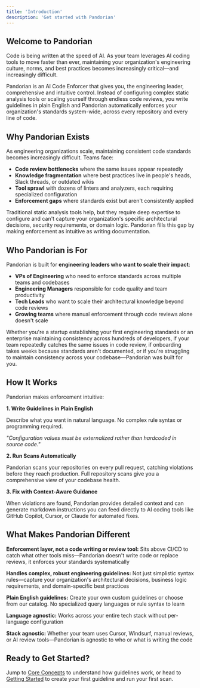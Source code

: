 ```yaml
---
title: 'Introduction'
description: 'Get started with Pandorian'
---
```


## Welcome to Pandorian

Code is being written at the speed of AI. As your team leverages AI coding tools to move faster than ever, maintaining your organization's engineering culture, norms, and best practices becomes increasingly critical—and increasingly difficult.

Pandorian is an AI Code Enforcer that gives you, the engineering leader, comprehensive and intuitive control. Instead of configuring complex static analysis tools or scaling yourself through endless code reviews, you write guidelines in plain English and Pandorian automatically enforces your organization's standards system-wide, across every repository and every line of code.

## Why Pandorian Exists

As engineering organizations scale, maintaining consistent code standards becomes increasingly difficult. Teams face:

- **Code review bottlenecks** where the same issues appear repeatedly
- **Knowledge fragmentation** where best practices live in people's heads, Slack threads, or outdated wikis
- **Tool sprawl** with dozens of linters and analyzers, each requiring specialized configuration
- **Enforcement gaps** where standards exist but aren't consistently applied

Traditional static analysis tools help, but they require deep expertise to configure and can't capture your organization's specific architectural decisions, security requirements, or domain logic. Pandorian fills this gap by making enforcement as intuitive as writing documentation.

## Who Pandorian is For

Pandorian is built for **engineering leaders who want to scale their impact**:

- **VPs of Engineering** who need to enforce standards across multiple teams and codebases
- **Engineering Managers** responsible for code quality and team productivity
- **Tech Leads** who want to scale their architectural knowledge beyond code reviews
- **Growing teams** where manual enforcement through code reviews alone doesn't scale

Whether you're a startup establishing your first engineering standards or an enterprise maintaining consistency across hundreds of developers, if your team repeatedly catches the same issues in code review, if onboarding takes weeks because standards aren't documented, or if you're struggling to maintain consistency across your codebase—Pandorian was built for you.

## How It Works

Pandorian makes enforcement intuitive:

**1. Write Guidelines in Plain English**

Describe what you want in natural language. No complex rule syntax or programming required.

*"Configuration values must be externalized rather than hardcoded in source code."*

**2. Run Scans Automatically**

Pandorian scans your repositories on every pull request, catching violations before they reach production. Full repository scans give you a comprehensive view of your codebase health.

**3. Fix with Context-Aware Guidance**

When violations are found, Pandorian provides detailed context and can generate markdown instructions you can feed directly to AI coding tools like GitHub Copilot, Cursor, or Claude for automated fixes.

## What Makes Pandorian Different

**Enforcement layer, not a code writing or review tool:** Sits above CI/CD to catch what other tools miss—Pandorian doesn't write code or replace reviews, it enforces your standards systematically

**Handles complex, robust engineering guidelines:** Not just simplistic syntax rules—capture your organization's architectural decisions, business logic requirements, and domain-specific best practices

**Plain English guidelines:** Create your own custom guidelines or choose from our catalog. No specialized query languages or rule syntax to learn

**Language agnostic:** Works across your entire tech stack without per-language configuration

**Stack agnostic:** Whether your team uses Cursor, Windsurf, manual reviews, or AI review tools—Pandorian is agnostic to who or what is writing the code

## Ready to Get Started?

Jump to [Core Concepts](/pandorian-core-concepts) to understand how guidelines work, or head to [Getting Started](/getting-started) to create your first guideline and run your first scan.
